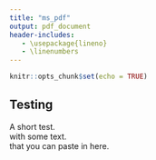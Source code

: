 ```yaml
---
title: "ms_pdf"
output: pdf_document
header-includes:
   - \usepackage{lineno}
   - \linenumbers
---
```


```r
knitr::opts_chunk$set(echo = TRUE)
```

## Testing
A short test.  
with some text.  
that you can paste in here.  
